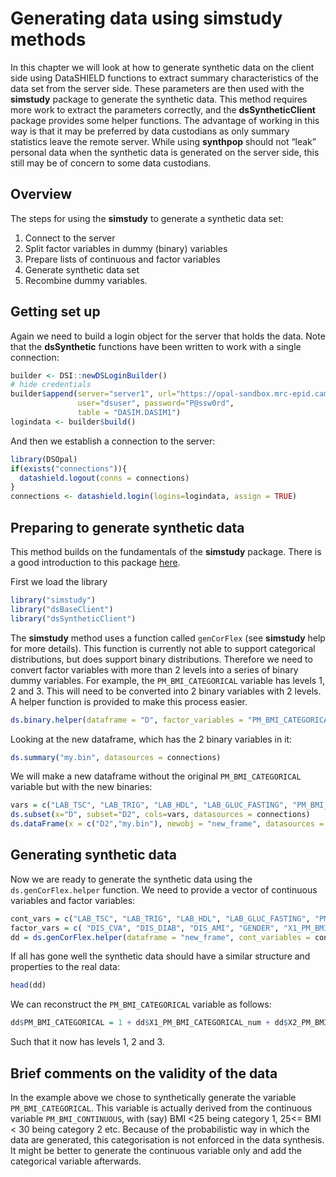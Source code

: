 # Generating data using simstudy methods {#simstudy}

In this chapter we will look at how to generate synthetic data on the client side using DataSHIELD functions to extract summary characteristics of the data set from the server side. These parameters are then used with the **simstudy** package to generate the synthetic data. This method requires more work to extract the parameters correctly, and the **dsSyntheticClient** package provides some helper functions. The advantage of working in this way is that it may be preferred by data custodians as only summary statistics leave the remote server. While using **synthpop** should not "leak" personal data when the synthetic data is generated on the server side, this still may be of concern to some data custodians.

## Overview

The steps for using the **simstudy** to generate a synthetic data set:

1. Connect to the server
2. Split factor variables in dummy (binary) variables
3. Prepare lists of continuous and factor variables
4. Generate synthetic data set
5. Recombine dummy variables.

## Getting set up

Again we need to build a login object for the server that holds the data. Note that the **dsSynthetic** functions have been written to work with a single connection:

```r
builder <- DSI::newDSLoginBuilder()
# hide credentials
builder$append(server="server1", url="https://opal-sandbox.mrc-epid.cam.ac.uk",
               user="dsuser", password="P@ssw0rd", 
               table = "DASIM.DASIM1")
logindata <- builder$build()
```

And then we establish a connection to the server:

```r
library(DSOpal)
if(exists("connections")){
  datashield.logout(conns = connections)
}
connections <- datashield.login(logins=logindata, assign = TRUE)
```

## Preparing to generate synthetic data
This method builds on the fundamentals of the **simstudy** package. There is a good introduction to this package [here](https://kgoldfeld.github.io/simstudy/index.html).

First we load the library
```r
library("simstudy")
library("dsBaseClient")
library("dsSyntheticClient")
```

The **simstudy** method uses a function called `genCorFlex` (see **simstudy** help for more details). This function is currently not able to support categorical distributions, but does support binary distributions. Therefore we need to convert factor variables with more than 2 levels into a series of binary dummy variables. For example, the `PM_BMI_CATEGORICAL` variable has levels 1, 2 and 3. This will need to be converted into 2 binary variables with 2 levels. A helper function is provided to make this process easier.

```r
ds.binary.helper(dataframe = "D", factor_variables = "PM_BMI_CATEGORICAL", newobj = "my.bin", datasources = connections)
```
Looking at the new dataframe, which has the 2 binary variables in it:

```r
ds.summary("my.bin", datasources = connections)
```
We will make a new dataframe without the original `PM_BMI_CATEGORICAL` variable but with the new binaries:
```r
vars = c("LAB_TSC", "LAB_TRIG", "LAB_HDL", "LAB_GLUC_FASTING", "PM_BMI_CONTINUOUS", "DIS_CVA", "DIS_DIAB", "DIS_AMI", "GENDER")
ds.subset(x="D", subset="D2", cols=vars, datasources = connections)
ds.dataFrame(x = c("D2","my.bin"), newobj = "new_frame", datasources = connections)
```
## Generating synthetic data

Now we are ready to generate the synthetic data using the `ds.genCorFlex.helper` function. We need to provide a vector of continuous variables and factor variables:
```r
cont_vars = c("LAB_TSC", "LAB_TRIG", "LAB_HDL", "LAB_GLUC_FASTING", "PM_BMI_CONTINUOUS")
factor_vars = c( "DIS_CVA", "DIS_DIAB", "DIS_AMI", "GENDER", "X1_PM_BMI_CATEGORICAL", "X2_PM_BMI_CATEGORICAL")
dd = ds.genCorFlex.helper(dataframe = "new_frame", cont_variables = cont_vars, factor_variables = factor_vars, num_rows = 10000, datasources = connections)
```
If all has gone well the synthetic data should have a similar structure and properties to the real data:
```r
head(dd)

```
We can reconstruct the `PM_BMI_CATEGORICAL` variable as follows:
```r
dd$PM_BMI_CATEGORICAL = 1 + dd$X1_PM_BMI_CATEGORICAL_num + dd$X2_PM_BMI_CATEGORICAL_num
```
Such that it now has levels 1, 2 and 3.

## Brief comments on the validity of the data

In the example above we chose to synthetically generate the variable `PM_BMI_CATEGORICAL`. This variable is actually derived from the continuous variable `PM_BMI_CONTINUOUS`, with (say) BMI <25 being category 1, 25<= BMI < 30 being category 2 etc. Because of the probabilistic way in which the data are generated, this categorisation is not enforced in the data synthesis. It might be better to generate the continuous variable only and add the categorical variable afterwards.

